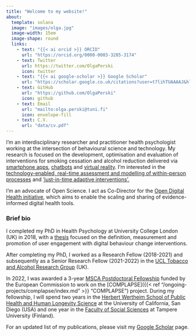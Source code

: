 ```yaml
---
title: "Welcome to my website!"
about:
  template: solana
  image: "images/olga.jpg"
  image-width: 15em
  image-shape: round
  links:
    - text: "{{< ai orcid >}} ORCID"
      url: "https://orcid.org/0000-0003-3285-3174"
    - text: Twitter
      url: https://twitter.com/OlgaPerski
      icon: twitter
    - text: "{{< ai google-scholar >}} Google Scholar"
      url: "https://scholar.google.co.uk/citations?user=t7lihTUAAAAJ&hl=en"
    - text: GitHub
      url: "https://github.com/OlgaPerski"
      icon: github
    - text: Email
      url: "mailto:olga.perski@tuni.fi"
      icon: envelope-fill
    - text: C.V.
      url: "data/cv.pdf"
---
```


I'm an interdisciplinary researcher and practitioner health psychologist working at the intersection of behavioural science and technology. My research is focused on the development, optimisation and evaluation of interventions for smoking cessation and alcohol reduction delivered via <a href="https://f1000research.com/articles/10-511/v2">smartphone apps<a/>, <a href="https://journals.sagepub.com/doi/full/10.1177/2055207619880676">chatbots</a> and <a href="https://journals.plos.org/digitalhealth/article?id=10.1371/journal.pdig.0000060">virtual reality<a/>. I'm interested in the <a href="https://academic.oup.com/tbm/advance-article/doi/10.1093/tbm/ibaa026/5838784">technology-enabled, real-time assessment and modelling of within-person processes</a> and <a href="https://pubmed.ncbi.nlm.nih.gov/34514668/">‘just-in-time adaptive interventions’.</a> 

I'm an advocate of Open Science. I act as Co-Director for the <a href="https://www.opendigitalhealth.org/">Open Digital Health initiative</a>, which aims to enable the scaling and sharing of evidence-informed digital health tools.

<h3>Brief bio</h3>

I completed my PhD in Health Psychology at University College London (UK) in 2018, with a <a href="https://discovery.ucl.ac.uk/id/eprint/10063428/">thesis</a> focused on the definition, measurement and promotion of user engagement with digital behaviour change interventions.

After completing my PhD, I worked as a Research Fellow (2018-2021) and subsequently as a Senior Research Fellow (2021-2022) in the <a href="https://www.ucl.ac.uk/epidemiology-health-care/research/behavioural-science-and-health/research/ucl-tobacco-alcohol-research-group-utarg">UCL Tobacco and Alcohol Research Group</a> (UK). 

In 2022, I was awarded a 3-year <a href="https://msca-net.eu/scientific-community/msca-postdoctoral-fellowships-pf/">MSCA Postdoctoral Fellowship</a> funded by the European Commission to work on the [COMPLAPSE]({{< ref "/ongoing-projects/complapse/index.md" >}} "COMPLAPSE") project. During my fellowship, I will spend two years in the <a href="https://hwsph.ucsd.edu/">Herbert Wertheim School of Public Health and Human Longevity Science</a> at the University of California, San Diego (USA) and one year in the <a href="https://www.tuni.fi/en/about-us/faculty-social-sciences">Faculty of Social Sciences<a/> at Tampere University (Finland).

For an updated list of my publications, please visit my <a href="https://scholar.google.co.uk/citations?user=t7lihTUAAAAJ&hl=en">Google Scholar<a/> page.